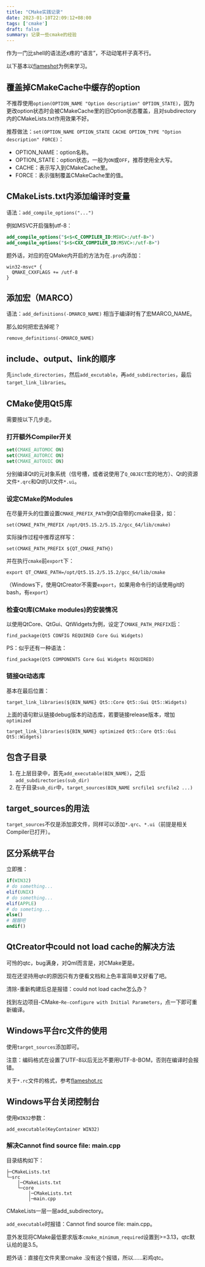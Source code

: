 ```yaml
---
title: "CMake实践记录"
date: 2023-01-10T22:09:12+08:00
tags: ['cmake']
draft: false
summary: 记录一些cmake的经验
---
```


作为一门比shell的语法还x疼的“语言”，不动动笔杆子真不行。

以下基本以[flameshot](https://github.com/flameshot-org/flameshot)为例来学习。

## 覆盖掉CMakeCache中缓存的option

不推荐使用``option(OPTION_NAME "Option description" OPTION_STATE)``，因为更改option状态时会被CMakeCache里的旧Option状态覆盖，且对subdirectory内的CMakeLists.txt作用效果不好。

推荐做法：``set(OPTION_NAME OPTION_STATE CACHE OPTION_TYPE "Option description" FORCE)``：

* OPTION_NAME：option名称。
* OPTION_STATE：option状态，一般为``ON``或``OFF``，推荐使用全大写。
* CACHE：表示写入到CMakeCache里。
* FORCE：表示强制覆盖CMakeCache里的值。

## CMakeLists.txt内添加编译时变量

语法：``add_compile_options("...")``

例如MSVC开启强制utf-8：

```cmake
add_compile_options("$<$<C_COMPILER_ID:MSVC>:/utf-8>")
add_compile_options("$<$<CXX_COMPILER_ID:MSVC>:/utf-8>")
```

题外话，对应的在QMake内开启的方法为在``.pro``内添加：

```qmake
win32-msvc* {
  QMAKE_CXXFLAGS += /utf-8
}
```

## 添加宏（MARCO）

语法：``add_definitions(-DMARCO_NAME)``
相当于编译时有了宏MARCO_NAME。

那么如何把宏去掉呢？

``remove_definitions(-DMARCO_NAME)``

## include、output、link的顺序

先``include_directories``，然后``add_excutable``，再``add_subdirectories``，最后``target_link_libraries``。

## CMake使用Qt5库

需要按以下几步走。

### 打开额外Compiler开关

```cmake
set(CMAKE_AUTOMOC ON)
set(CMAKE_AUTORCC ON)
set(CMAKE_AUTOUIC ON)
```

分别编译Qt的元对象系统（信号槽，或者说使用了``Q_OBJECT``宏的地方）、Qt的资源文件``*.qrc``和Qt的UI文件``*.ui``。

### 设定CMake的Modules

在尽量开头的位置设置``CMAKE_PREFIX_PATH``到Qt自带的cmake目录，如：

``set(CMAKE_PATH_PREFIX /opt/Qt5.15.2/5.15.2/gcc_64/lib/cmake)``

实际操作过程中推荐这样写：

``set(CMAKE_PATH_PREFIX ${QT_CMAKE_PATH})``

并在执行``cmake``前``export``下：

``export QT_CMAKE_PATH=/opt/Qt5.15.2/5.15.2/gcc_64/lib/cmake``

（Windows下，使用QtCreator不需要``export``，如果用命令行的话使用git的bash，有``export``）

### 检查Qt库(CMake modules)的安装情况

以使用QtCore、QtGui、QtWidgets为例，设定了``CMAKE_PATH_PREFIX``后：

``find_package(Qt5 CONFIG REQUIRED Core Gui Widgets)``

PS：似乎还有一种语法：

``find_package(Qt5 COMPONENTS Core Gui Widgets REQUIRED)``

### 链接Qt动态库

基本在最后位置：

``target_link_libraries(${BIN_NAME} Qt5::Core Qt5::Gui Qt5::Widgets)``

上面的语句默认链接debug版本的动态库，若要链接release版本，增加``optimized``

``target_link_libraries(${BIN_NAME} optimized Qt5::Core Qt5::Gui Qt5::Widgets)``

## 包含子目录

1. 在上层目录中，首先``add_executable(BIN_NAME)``，之后``add_subdirectories(sub_dir)``
2. 在子目录``sub_dir``中，``target_sources(BIN_NAME srcfile1 srcfile2 ...)``

## target_sources的用法

``target_sources``不仅是添加源文件，同样可以添加``*.qrc``、``*.ui``（前提是相关Compiler已打开）。

## 区分系统平台

立即推：

```cmake
if(WIN32)
# do something...
elif(UNIX)
# do something...
elif(APPLE)
# do someting...
else()
# 醒醒吧
endif()
```

## QtCreator中could not load cache的解决方法

可怜的qtc，bug满身，对Qml而言是，对CMake更是。

现在还坚持用qtc的原因只有方便看文档和上色丰富简单又好看了吧。

清除-重新构建后总是报错：could not load cache怎么办？

找到左边项目-CMake-``Re-configure with Initial Parameters``，点一下即可重新编译。

## Windows平台rc文件的使用

使用``target_sources``添加即可。

注意：编码格式在设置了UTF-8以后无比不要用UTF-8-BOM，否则在编译时会报错。

关于``*.rc``文件的格式，参考[flameshot.rc](https://github.com/flameshot-org/flameshot/blob/master/data/flameshot.rc)

## Windows平台关闭控制台

使用``WIN32``参数：

``add_executable(KeyContainer WIN32)``

### 解决Cannot find source file: main.cpp

目录结构如下：

```tree
├─CMakeLists.txt
└─src
    │─CMakeLists.txt
    └─core
        │─CMakeLists.txt
        │─main.cpp

```

CMakeLists一层一层add_subdirectory。

``add_executable``时报错：Cannot find source file: main.cpp。

意外发现将CMake最低要求版本``cmake_minimum_required``设置到>=3.13，qtc默认给的是3.5。

题外话：直接在文件夹里cmake .没有这个报错，所以……彩鸡qtc。
